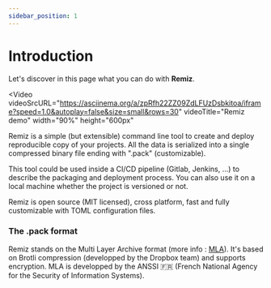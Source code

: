 ```yaml
---
sidebar_position: 1
---
```


# Introduction

Let's discover in this page what you can do with **Remiz**.

<Video
  videoSrcURL="https://asciinema.org/a/zpRfh22ZZ09ZdLFUzDsbkitoa/iframe?speed=1.0&autoplay=false&size=small&rows=30"
  videoTitle="Remiz demo"
  width="90%"
  height="600px"
  ></Video>

<script id="asciicast-zpRfh22ZZ09ZdLFUzDsbkitoa" src="https://asciinema.org/a/zpRfh22ZZ09ZdLFUzDsbkitoa.js" async></script>

Remiz is a simple (but extensible) command line tool to create and deploy reproducible copy of your projects.
All the data is serialized into a single compressed binary file ending with ".pack" (customizable).

This tool could be used inside a CI/CD pipeline (Gitlab, Jenkins, ...) to describe the packaging and deployment process. You can also use it on a local machine whether the project is versioned or not.

Remiz is open source (MIT licensed), cross platform, fast and fully customizable with TOML configuration files.


### The .pack format

Remiz stands on the Multi Layer Archive format (more info : [MLA](https://github.com/ANSSI-FR/MLA)).
It's based on Brotli compression (developped by the Dropbox team) and supports encryption.
MLA is developped by the ANSSI 🇫🇷 (French National Agency for the Security of Information Systems).


